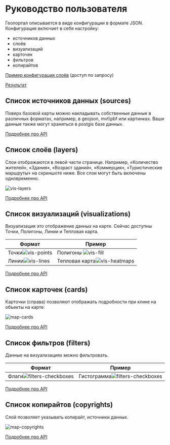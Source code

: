 # Руководство пользователя

Геопортал описывается в виде конфигурации в формате JSON. Конфигурация включает в себя настройку:

- источников данных
- слоёв
- визуализаций
- карточек
- фильтров
- копирайтов

[Пример конфигурации слоёв](https://github.com/sloyio/sloy-template/tree/main/src/gorodets) (доступ по запросу)

[Результат](https://sloy.io/gorodets/)

## Cписок источников данных (sources)

Поверх базовой карты можно накладывать собственные данные в различных форматах, например, в geojson, mvt\pbf или картинках. Ваши данные также могут храниться в postgis базе данных.

[Подробнее про API](/tutorial/sources)

## Cписок слоёв (layers)

Слои отображаются в левой части странице. Например, «Количество жителей», «Здания», «Возраст зданий», «Коммерция», «Туристические маршруты» на скриншоте ниже. Все слои могут быть включены одновременно.

![vis-layers](/vis-layers.png)

[Подробнее про API](/tutorial/layers)

## Cписок визуализаций (visualizations)

Визуализация это отображение данных на карте. Сейчас доступны Точки, Полигоны, Линии и Тепловая карта.

| Формат                              | Пример                                           |
| ----------------------------------- | ------------------------------------------------ |
| Точки![vis-points](/vis-points.png) | Полигоны ![vis-fill](/vis-fill.png)              |
| Линии![vis-lines](/vis-lines.png)   | Тепловая карта![vis-heatmaps](/vis-heatmaps.png) |

[Подробнее про API](/tutorial/visualizations)

## Cписок карточек (cards)

Карточки (справа) позволяют отображать подробности при клике на объекты на карте:

![map-cards](/map-cards.png)

[Подробнее про API](/tutorial/cards)

## Cписок фильтров (filters)

Данные на визуализациях можно фильтровать.

| Формат                                              | Пример                                                   |
| --------------------------------------------------- | -------------------------------------------------------- |
| Флаги![filters-checkboxes](/filters-checkboxes.png) | Гистограмма![filters-checkboxes](/filters-histogram.png) |

[Подробнее про API](/tutorial/filters)

## Cписок копирайтов (copyrights)

Слой позволяет указывать копирайт, источники данных.

![map-copyrights](/map-copyrights.png)

[Подробнее про API](/tutorial/copyrights)

